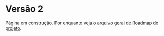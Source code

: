 # Versão 2

Página em construção. Por enquanto [veja o arquivo geral de Roadmap do projeto](https://github.com/hotaydev/avalia/blob/main/ROADMAP.md).
